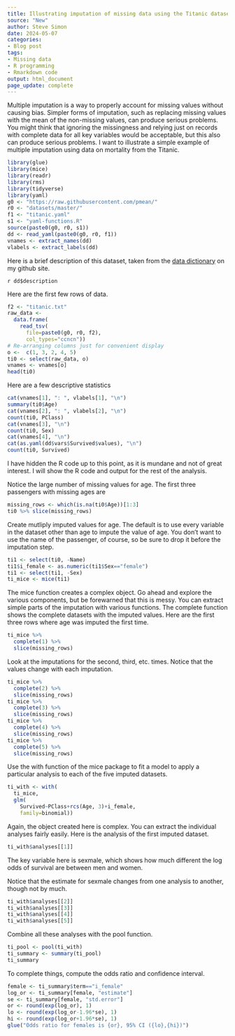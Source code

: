 ```yaml
---
title: Illustrating imputation of missing data using the Titanic dataset
source: "New"
author: Steve Simon
date: 2024-05-07
categories:
- Blog post
tags:
- Missing data
- R programming
- Rmarkdown code
output: html_document
page_update: complete
---
```


Multiple imputation is a way to properly account for missing values without causing bias. Simpler forms of imputation, such as replacing missing values with the mean of the non-missing values, can produce serious problems. You might think that ignoring the missingness and relying just on records with complete data for all key variables would be acceptable, but this also can produce serious problems. I want to illustrate a simple example of multiple imputation using data on mortality from the Titanic.

<!---more--->

```r
library(glue)
library(mice)
library(readr)
library(rms)
library(tidyverse)
library(yaml)
g0 <- "https://raw.githubusercontent.com/pmean/"
r0 <- "datasets/master/"
f1 <- "titanic.yaml"
s1 <- "yaml-functions.R"
source(paste0(g0, r0, s1))
dd <- read_yaml(paste0(g0, r0, f1))
vnames <- extract_names(dd)
vlabels <- extract_labels(dd)
```

Here is a brief description of this dataset, taken from the [data dictionary][sim3] on my github site.

`r dd$description`

[sim3]: https://raw.githubusercontent.com/pmean/datasets/master/titanic-data-dictionary.yaml

Here are the first few rows of data.

```r
f2 <- "titanic.txt"
raw_data <- 
  data.frame(
    read_tsv(
      file=paste0(g0, r0, f2),
      col_types="ccncn"))
# Re-arranging columns just for convenient display
o <-  c(1, 3, 2, 4, 5)
ti0 <- select(raw_data, o)
vnames <- vnames[o]
head(ti0)
```

Here are a few descriptive statistics

```r
cat(vnames[1], ": ", vlabels[1], "\n")
summary(ti0$Age)
cat(vnames[2], ": ", vlabels[2], "\n")
count(ti0, PClass)
cat(vnames[3], "\n")
count(ti0, Sex)
cat(vnames[4], "\n")
cat(as.yaml(dd$vars$Survived$values), "\n")
count(ti0, Survived)
```

I have hidden the R code up to this point, as it is mundane and not of great interest. I will show the R code and output for the rest of the analysis.

Notice the large number of missing values for age. The first three passengers with missing ages are

```r
missing_rows <- which(is.na(ti0$Age))[1:3]
ti0 %>% slice(missing_rows)
```

Create mutliply imputed values for age. The default is to use every variable in the dataset other than age to impute the value of age. You don't want to use the name of the passenger, of course, so be sure to drop it before the imputation step.

```r
ti1 <- select(ti0, -Name)
ti1$i_female <- as.numeric(ti1$Sex=="female")
ti1 <- select(ti1, -Sex)
ti_mice <- mice(ti1)
```

The mice function creates a complex object. Go ahead and explore the various components, but be forewarned that this is messy. You can extract simple parts of the imputation with various functions. The complete function shows the complete datasets with the imputed values. Here are the first three rows where age was imputed the first time.

```r
ti_mice %>%
  complete(1) %>%
  slice(missing_rows)
```

Look at the imputations for the second, third, etc. times. Notice that the values change with each imputation.

```r
ti_mice %>%
  complete(2) %>%
  slice(missing_rows)
ti_mice %>%
  complete(3) %>%
  slice(missing_rows)
ti_mice %>%
  complete(4) %>%
  slice(missing_rows)
ti_mice %>%
  complete(5) %>%
  slice(missing_rows)

```

Use the with function of the mice package to fit a model to apply a particular analysis to each of the five imputed datasets.

```r
ti_with <- with(
  ti_mice, 
  glm(
    Survived~PClass+rcs(Age, 3)+i_female, 
    family=binomial)) 
```

Again, the object created here is complex. You can extract the individual analyses fairly easily. Here is the analysis of the first imputed dataset.

```r
ti_with$analyses[[1]]
```

The key variable here is sexmale, which shows how much different the log odds of survival are between men and women. 

Notice that the estimate for sexmale changes from one analysis to another, though not by much.

```r
ti_with$analyses[[2]]
ti_with$analyses[[3]]
ti_with$analyses[[4]]
ti_with$analyses[[5]]
```

Combine all these analyses with the pool function.

```r
ti_pool <- pool(ti_with)
ti_summary <- summary(ti_pool)
ti_summary
```

To complete things, compute the odds ratio and confidence interval.

```r
female <- ti_summary$term=="i_female"
log_or <- ti_summary[female, "estimate"]
se <- ti_summary[female, "std.error"]
or <- round(exp(log_or), 1)
lo <- round(exp(log_or-1.96*se), 1)
hi <- round(exp(log_or+1.96*se), 1)
glue("Odds ratio for females is {or}, 95% CI ({lo},{hi})")
```

